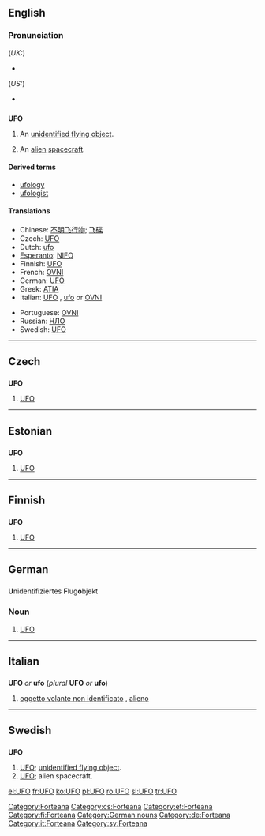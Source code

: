 {{see|ufo}}
==English==

===Pronunciation===
(''UK:'')
*{{IPA|/ju ɛf 'əʊ/}}
(''US:'')
*{{IPA|/ju ɛf 'oʊ/}}

==={{initialism}}===
'''UFO'''

# An [[unidentified flying object]].
# {{colloquial}} An [[alien]] [[spacecraft]].

====Derived terms====
*[[ufology]]
*[[ufologist]]

====Translations====
{{trans-top|an unidentified flying object}}
*Chinese: [[不明飞行物]]; [[飞碟]]
*Czech: [[#Czech|UFO]] {{n}}
*Dutch: [[ufo]] {{m}}
*[[Esperanto]]: [[NIFO]]
*Finnish: [[#Finnish|UFO]]
*French: [[OVNI]] {{m}}
*German: [[#German|UFO]] {{n}}
*Greek: [[ATIA]]
*Italian: [[#Italian|UFO]] {{m}}, [[ufo]] {{m}} or [[OVNI]]
{{trans-mid}}
*Portuguese: [[OVNI]]
*Russian: [[НЛО]]
*Swedish: [[#Swedish|UFO]] {{n}}
{{trans-bottom}}

[[Category:Forteana]]

----

==Czech==

==={{initialism|Czech}}===
'''UFO'''

# [[#English|UFO]]

[[Category:cs:Forteana]]

----

==Estonian==

==={{initialism|Estonian}}===
'''UFO'''

# [[#English|UFO]]

[[Category:et:Forteana]]

----

==Finnish==

==={{initialism|Finnish}}===
'''UFO'''

# [[#English|UFO]]

[[Category:fi:Forteana]]

----

==German==

==={{initialism|German}}===
'''U'''nidentifiziertes '''F'''lug'''o'''bjekt

===Noun===
{{de-noun-n|genitive=UFOs|plural=UFOs}}

# [[#English|UFO]]

[[Category:German nouns]]
[[Category:de:Forteana]]

----

==Italian==

==={{initialism|Italian}}===
'''UFO''' ''or'' '''ufo''' (''plural'' '''UFO''' ''or'' '''ufo''')

# [[oggetto volante non identificato]] {{m}}, [[alieno]] {{m}}

[[Category:it:Forteana]]

-----

==Swedish==

==={{abbreviation|Swedish}}===
'''UFO''' {{n}}

# [[#English|UFO]]; [[unidentified flying object]].
# [[#English|UFO]]; alien spacecraft.

[[Category:sv:Forteana]]

[[el:UFO]]
[[fr:UFO]]
[[ko:UFO]]
[[pl:UFO]]
[[ro:UFO]]
[[sl:UFO]]
[[tr:UFO]]